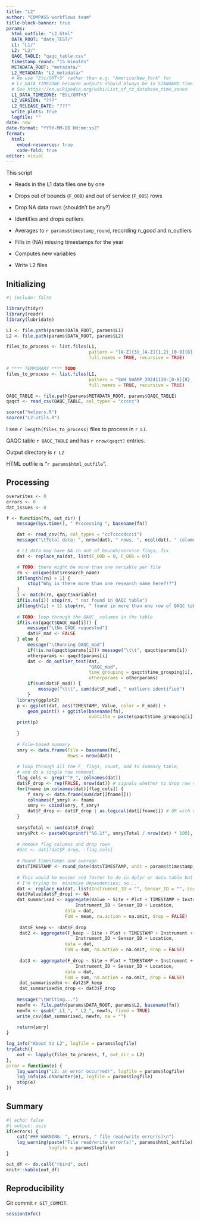 ```yaml
---
title: "L2"
author: "COMPASS workflows team"
title-block-banner: true
params:
  html_outfile: "L2.html"
  DATA_ROOT: "data_TEST/"
  L1: "L1/"
  L2: "L2/"
  QAQC_TABLE: "qaqc_table.csv"
  timestamp_round: "15 minutes"
  METADATA_ROOT: "metadata/"
  L2_METADATA: "L2_metadata/"
  # We use "Etc/GMT+5" rather than e.g. "America/New_York" for
  # L1_DATA_TIMEZONE because outputs should always be in STANDARD time
  # See https://en.wikipedia.org/wiki/List_of_tz_database_time_zones
  L1_DATA_TIMEZONE: "Etc/GMT+5"
  L2_VERSION: "???"
  L2_RELEASE_DATE: "???"
  write_plots: true
  logfile: ""
date: now
date-format: "YYYY-MM-DD HH:mm:ssZ"
format: 
  html:
    embed-resources: true
    code-fold: true
editor: visual
---
```


This script

-   Reads in the L1 data files one by one

-   Drops out of bounds (`F_OOB`) and out of service (`F_OOS`) rows

-   Drop NA data rows (shouldn't be any?)

-   Identifies and drops outliers

-   Averages to `r params$timestamp_round`, recording n_good and n_outliers

-   Fills in (NA) missing timestamps for the year

-   Computes new variables

-   Write L2 files

## Initializing

```r
#| include: false

library(tidyr)
library(readr)
library(lubridate)

L1 <- file.path(params$DATA_ROOT, params$L1)
L2 <- file.path(params$DATA_ROOT, params$L2)

files_to_process <- list.files(L1, 
                               pattern = "[A-Z]{3}_[A-Z]{1,2}_[0-9]{8}-[0-9]{8}_.+csv$", 
                               full.names = TRUE, recursive = TRUE)

# **** TEMPORARY **** TODO
files_to_process <- list.files(L1, 
                               pattern = "SWH_SWAMP_20241130-[0-9]{8}_.+csv$", 
                               full.names = TRUE, recursive = TRUE)

QAQC_TABLE <- file.path(params$METADATA_ROOT, params$QAQC_TABLE)
qaqct <- read_csv(QAQC_TABLE, col_types = "ccccc")

source("helpers.R")
source("L2-utils.R")
```

I see `r length(files_to_process)` files to process in `r L1`.

QAQC table `r QAQC_TABLE` and has `r nrow(qaqct)` entries.

Output directory is `r L2`

HTML outfile is "`r params$html_outfile`".

## Processing

```r
overwrites <- 0
errors <- 0
dat_issues <- 0

f <- function(fn, out_dir) {
    message(Sys.time(), " Processing ", basename(fn))

    dat <- read_csv(fn, col_types = "ccTccccdccii")
    message("\tTotal data: ", nrow(dat), " rows, ", ncol(dat), " columns")

    # L1 data may have NA in out of bounds/service flags; fix
    dat <- replace_na(dat, list(F_OOB = 0, F_OOS = 0))

    # TODO: there might be more than one variable per file
    rn <- unique(dat$research_name)
    if(length(rn) > 1) {
        stop("Why is there more than one research name here?!?")
    }
    i <- match(rn, qaqct$variable)
    if(is.na(i)) stop(rn, " not found in QAQC table")
    if(length(i) > 1) stop(rn, " found in more than one row of QAQC table")
    
    # TODO: loop through the QAQC_ columns in the table
    if(is.na(qaqct$QAQC_mad[i])) {
        message("\tNo QAQC requested")
        dat$F_mad <- FALSE
    } else {
        message("\tRunning QAQC_mad")
        if(!is.na(qaqct$params[i])) message("\t\t", qaqct$params[i])
        otherparams <- qaqct$params[i]
        dat <- do_outlier_test(dat, 
                               "QAQC_mad", 
                               time_grouping = qaqct$time_grouping[i], 
                               otherparams = otherparams)
        if(sum(dat$F_mad)) {
            message("\t\t", sum(dat$F_mad), " outliers identified")
        }
    library(ggplot2)
    p <- ggplot(dat, aes(TIMESTAMP, Value, color = F_mad)) + 
        geom_point() + ggtitle(basename(fn), 
                               subtitle = paste(qaqct$time_grouping[i], otherparams))
    print(p)
    
    }
    
    # File-based summary
    smry <- data.frame(File = basename(fn), 
                       Rows = nrow(dat))
    
    # loop through all the F_ flags, count, add to summary table,
    # and do a single row removal
    flag_cols <- grep("^F_", colnames(dat))
    dat$F_drop <- rep(FALSE, nrow(dat)) # signals whether to drop row or not
    for(fname in colnames(dat)[flag_cols]) {
        f_smry <- data.frame(sum(dat[[fname]]))
        colnames(f_smry) <- fname
        smry <- cbind(smry, f_smry)
        dat$F_drop <- dat$F_drop | as.logical(dat[[fname]]) # OR with dropflag
    }
    
    smry$Total <- sum(dat$F_drop)
    smry$Pct <- paste0(sprintf("%6.1f", smry$Total / nrow(dat) * 100), "%")
    
    # Remove flag columns and drop rows
    #dat <- dat[!dat$F_drop, -flag_cols]
    
    # Round timestamps and average
    dat$TIMESTAMP <- round_date(dat$TIMESTAMP, unit = params$timestamp_round)
    
    # This would be easier and faster to do in dplyr or data.table but
    # I'm trying to  minimize dependencies; so... 
    dat <- replace_na(dat, list(Instrument_ID = "", Sensor_ID = "", Location = ""))
    dat$Value[dat$F_drop] <- NA
    dat_summarised <- aggregate(Value ~ Site + Plot + TIMESTAMP + Instrument +
                          Instrument_ID + Sensor_ID + Location, 
                      data = dat, 
                      FUN = mean, na.action = na.omit, drop = FALSE)
    
     dat$F_keep <- !dat$F_drop
     dat2 <- aggregate(F_keep ~ Site + Plot + TIMESTAMP + Instrument +
                          Instrument_ID + Sensor_ID + Location, 
                      data = dat, 
                      FUN = sum, na.action = na.omit, drop = FALSE)
     
     dat3 <- aggregate(F_drop ~ Site + Plot + TIMESTAMP + Instrument +
                          Instrument_ID + Sensor_ID + Location, 
                      data = dat, 
                      FUN = sum, na.action = na.omit, drop = FALSE)
     dat_summarised$n <- dat2$F_keep
     dat_summarised$n_drop <- dat3$F_drop
   
    message("\tWriting...")
    newfn <- file.path(params$DATA_ROOT, params$L2, basename(fn))
    newfn <- gsub("_L1_", "_L2_", newfn, fixed = TRUE)
    write_csv(dat_summarised, newfn, na = "")
    
    return(smry)
}

log_info("About to L2", logfile = params$logfile)
tryCatch({
    out <- lapply(files_to_process, f, out_dir = L2)
},
error = function(e) {
    log_warning("L2: an error occurred!", logfile = params$logfile)
    log_info(as.character(e), logfile = params$logfile)
    stop(e)
})
```

## Summary

```r
#| echo: false
#| output: asis
if(errors) {
    cat("### WARNING: ", errors, " file read/write error(s)\n")
    log_warning(paste("File read/write error(s)", params$html_outfile), 
                logfile = params$logfile)
}
```

```r
out_df <- do.call("rbind", out)
knitr::kable(out_df)
```

## Reproducibility

Git commit `r GIT_COMMIT`.

```r
sessionInfo()
```
